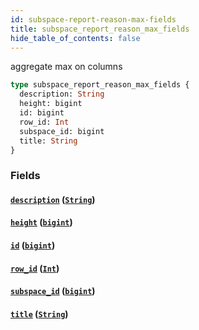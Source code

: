 ```yaml
---
id: subspace-report-reason-max-fields
title: subspace_report_reason_max_fields
hide_table_of_contents: false
---
```


aggregate max on columns

```graphql
type subspace_report_reason_max_fields {
  description: String
  height: bigint
  id: bigint
  row_id: Int
  subspace_id: bigint
  title: String
}
```

### Fields

#### [`description`](#) ([`String`](../scalars/string))

#### [`height`](#) ([`bigint`](../scalars/bigint))

#### [`id`](#) ([`bigint`](../scalars/bigint))

#### [`row_id`](#) ([`Int`](../scalars/int))

#### [`subspace_id`](#) ([`bigint`](../scalars/bigint))

#### [`title`](#) ([`String`](../scalars/string))
